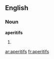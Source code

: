 ==English==

===Noun===
'''aperitifs'''

# {{plural of|[[aperitif]]}}

[[ar:aperitifs]]
[[fr:aperitifs]]